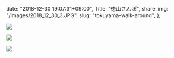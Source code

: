   date: "2018-12-30 19:07:31+09:00",
  Title: "徳山さんぽ",
  share_img: "/images/2018_12_30_3.JPG",
  slug: "tokuyama-walk-around",
};

![](/images/2018_12_30_1.JPG)

![](/images/2018_12_30_2.JPG)

![](/images/2018_12_30_3.JPG)

